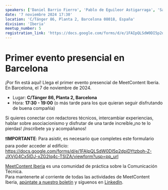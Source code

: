 ```yaml
---
speakers: ['Daniel Barrio Fierro', 'Pablo de Eguileor Astigarraga', 'Sara Sánchez Ortiz']
date: '7 noviembre 2024 17:30'
location: 'C/Tánger 86, Planta 2, Barcelona 08018, España'
division: 'Iberia'
meetup_number: 5
registration_link: 'https://docs.google.com/forms/d/e/1FAIpQLSdW0DI5p2dpiDYtzboh-Z-JXVjG4Cx5IDJ-xZG2Iq4c-TSlZA/viewform?usp=pp_url'
---
```


# Primer evento presencial en Barcelona

¡Por fin está aquí! Llega el primer evento presencial de MeetContent Iberia. En Barcelona, el 7 de noviembre de 2024.

- Lugar: **C/Tánger 86, Planta 2, Barcelona**
- Hora: **17:30 - 19:00** (o más tarde para los que quieran seguir disfrutando de buena compañía)
 
Si quieres conectar con redactores técnicos, intercambiar experiencias, hablar sobre asociacionismo y disfrutar de una tarde increíble,¡no te lo pierdas! ¡Inscríbete ya y acompáñanos!

❗️**IMPORTANTE**: Para asistir, es necesario que completes este formulario para poder acceder al edificio: https://docs.google.com/forms/d/e/1FAIpQLSdW0DI5p2dpiDYtzboh-Z-JXVjG4Cx5IDJ-xZG2Iq4c-TSlZA/viewform?usp=pp_url

[MeetContent Iberia](https://meetcontent.github.io/blog/iberia-hola-mundo) es una comunidad de práctica sobre la Comunicación Técnica.  
Para mantenerte al corriente de todas las actividades de MeetContent Iberia, [apúntate a nuestro boletín](https://meetcontent.github.io/iberia#newsletter-title) y síguenos en [LinkedIn](https://www.linkedin.com/company/100016156/).

